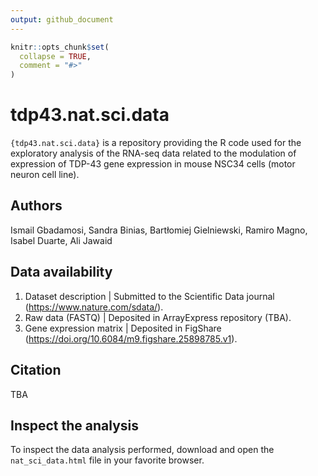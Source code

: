 ```yaml
---
output: github_document
---
```


<!-- README.md is generated from README.Rmd. Please edit that file -->

```r
knitr::opts_chunk$set(
  collapse = TRUE,
  comment = "#>"
)
```

# tdp43.nat.sci.data

<!-- badges: start -->
<!-- badges: end -->

`{tdp43.nat.sci.data}` is a repository providing the R code used for the exploratory
analysis of the RNA-seq data related to the modulation of expression of TDP-43 gene 
expression in mouse NSC34 cells (motor neuron cell line).


## Authors
Ismail Gbadamosi, Sandra Binias, Bartłomiej Gielniewski, Ramiro Magno, Isabel Duarte, Ali Jawaid


## Data availability
1. Dataset description | Submitted to the Scientific Data journal (<https://www.nature.com/sdata/>).
2. Raw data (FASTQ) | Deposited in ArrayExpress repository (TBA). 
3. Gene expression matrix | Deposited in FigShare (<https://doi.org/10.6084/m9.figshare.25898785.v1>).


## Citation
TBA


## Inspect the analysis
To inspect the data analysis performed, download and open the `nat_sci_data.html` file in your favorite browser.

